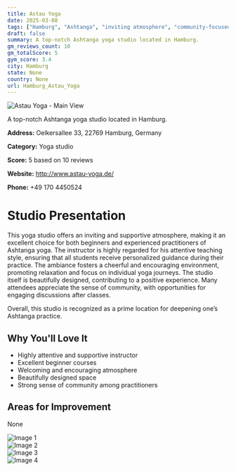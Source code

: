 ```yaml
---
title: Astau Yoga
date: 2025-03-08
tags: ["Hamburg", "Ashtanga", "inviting atmosphere", "community-focused", "Hamburg"]  
draft: false
summary: A top-notch Ashtanga yoga studio located in Hamburg.
gm_reviews_count: 10
gm_totalScore: 5
gym_score: 3.4
city: Hamburg
state: None
country: None
url: Hamburg_Astau_Yoga
---
```


<div className="aspect-[16/9] relative my-8">
  <img 
    src="https://lh5.googleusercontent.com/p/AF1QipN7ZG4aQL4GSaH-z7n_KwXE3iNBT6WEOzeD7sTb=w1920-h1080-k-no"
    alt="Astau Yoga - Main View"
    className="object-cover absolute inset-0 w-full h-full rounded-lg"
  />
</div>

A top-notch Ashtanga yoga studio located in Hamburg.

**Address:** Oelkersallee 33, 22769 Hamburg, Germany

**Category:** Yoga studio

**Score:** 5 based on 10 reviews

**Website:** http://www.astau-yoga.de/

**Phone:** +49 170 4450524

# Studio Presentation

This yoga studio offers an inviting and supportive atmosphere, making it an excellent choice for both beginners and experienced practitioners of Ashtanga yoga. The instructor is highly regarded for his attentive teaching style, ensuring that all students receive personalized guidance during their practice. The ambiance fosters a cheerful and encouraging environment, promoting relaxation and focus on individual yoga journeys. The studio itself is beautifully designed, contributing to a positive experience. Many attendees appreciate the sense of community, with opportunities for engaging discussions after classes.

Overall, this studio is recognized as a prime location for deepening one’s Ashtanga practice.

## Why You'll Love It

- Highly attentive and supportive instructor
- Excellent beginner courses
- Welcoming and encouraging atmosphere
- Beautifully designed space
- Strong sense of community among practitioners

## Areas for Improvement

None

<div className="grid grid-cols-1 xl:grid-cols-2 gap-4 my-8">
<div className="aspect-[4/3] relative"><img src="https://lh5.googleusercontent.com/p/AF1QipO8nXmdFudMHYMkPmpE90vEDB-lfL1BVIVrRTJJ=w1920-h1080-k-no" alt="Image 1" className="object-cover absolute inset-0 w-full h-full rounded-lg" /></div>
<div className="aspect-[4/3] relative"><img src="https://lh5.googleusercontent.com/p/AF1QipNtdkKxIj1Fs9LbjmN618tvxDdynhnozc3zM4d8=w1920-h1080-k-no" alt="Image 2" className="object-cover absolute inset-0 w-full h-full rounded-lg" /></div>
<div className="aspect-[4/3] relative"><img src="https://lh5.googleusercontent.com/p/AF1QipN1Bdf5YZRbDp11hdG5_j8zDZ9CJTIKy0wgUTMB=w1920-h1080-k-no" alt="Image 3" className="object-cover absolute inset-0 w-full h-full rounded-lg" /></div>
<div className="aspect-[4/3] relative"><img src="https://lh5.googleusercontent.com/p/AF1QipOXU7GebI2YwlBkdnhF88o8GJ_ukGkCxyIwmtdk=w1920-h1080-k-no" alt="Image 4" className="object-cover absolute inset-0 w-full h-full rounded-lg" /></div>
</div>